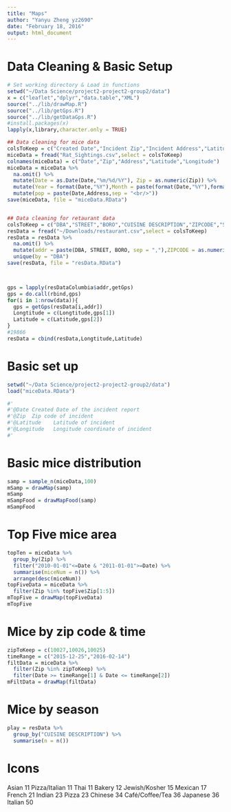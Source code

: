 ```yaml
---
title: "Maps"
author: "Yanyu Zheng yz2690"
date: "February 18, 2016"
output: html_document
---
```

# Data Cleaning & Basic Setup
```r
# Set working directory & Load in functions
setwd("~/Data Science/project2-project2-group2/data")
x = c("leaflet","dplyr","data.table","XML")
source("../lib/drawMap.R")
source("../lib/getGps.R")
source("../lib/getDataGps.R")
#install.packages(x)
lapply(x,library,character.only = TRUE)

## Data cleaning for mice data
colsToKeep = c("Created Date","Incident Zip","Incident Address","Latitude","Longitude")
miceData = fread("Rat_Sightings.csv",select = colsToKeep)
colnames(miceData) = c("Date","Zip","Address","Latitude","Longitude")
miceData = miceData %>% 
  na.omit() %>%
  mutate(Date = as.Date(Date,"%m/%d/%Y"), Zip = as.numeric(Zip)) %>%
  mutate(Year = format(Date,"%Y"),Month = paste(format(Date,"%Y"),format(Date,"%m"),sep="")) %>%
  mutate(pop = paste(Date,Address,sep = "<br/>"))
save(miceData, file = "miceData.RData") 


## Data cleaning for retaurant data
colsToKeep = c("DBA","STREET","BORO","CUISINE DESCRIPTION","ZIPCODE","SCORE")
resData = fread("~/Downloads/restaurant.csv",select = colsToKeep)
resData = resData %>%
  na.omit() %>%
  mutate(addr = paste(DBA, STREET, BORO, sep = ","),ZIPCODE = as.numeric(ZIPCODE)) %>%
  unique(by = "DBA")
save(resData, file = "resData.RData")



gps = lapply(resDataColumbia$addr,getGps)
gps = do.call(rbind,gps)
for(i in 1:nrow(data)){
  gps = getGps(resData[i,addr])
  Longtitude = c(Longtitude,gps[1])
  Latitude = c(Latitude,gps[2])
}
#19866
resData = cbind(resData,Longtitude,Latitude)
```
# Basic set up
```r
setwd("~/Data Science/project2-project2-group2/data")
load("miceData.RData")

#'
#'@Date Created Date of the incident report
#'@Zip  Zip code of incident
#'@Latitude    Latitude of incident
#'@Longitude   Longitude coordinate of incident
#'
```
# Basic mice distribution
```r
samp = sample_n(miceData,100)
mSamp = drawMap(samp)
mSamp
mSampFood = drawMapFood(samp)
mSampFood
```
# Top Five mice area
```r
topTen = miceData %>%
  group_by(Zip) %>%
  filter("2010-01-01"<=Date & "2011-01-01">=Date) %>%
  summarise(miceNum = n()) %>%
  arrange(desc(miceNum))
topFiveData = miceData %>%
  filter(Zip %in% topFive$Zip[1:5])
mTopFive = drawMap(topFiveData)
mTopFive
```
# Mice by zip code & time
```r
zipToKeep = c(10027,10026,10025)
timeRange = c("2015-12-25","2016-02-14")
filtData = miceData %>%
  filter(Zip %in% zipToKeep) %>%
  filter(Date >= timeRange[1] & Date <= timeRange[2])
mFiltData = drawMap(filtData) 
```
# Mice by season
```r
play = resData %>%
  group_by("CUISINE DESCRIPTION") %>%
  summarise(n = n())
```

# Icons
Asian 
                                                              11 
                                                   Pizza/Italian 
                                                              11 
                                                            Thai 
                                                              11 
                                                          Bakery 
                                                              12 
                                                   Jewish/Kosher 
                                                              15 
                                                         Mexican 
                                                              17 
                                                          French 
                                                              21 
                                                          Indian 
                                                              23 
                                                           Pizza 
                                                              23 
                                                         Chinese 
                                                              34 
                                                 Café/Coffee/Tea 
                                                              36 
                                                        Japanese 
                                                              36 
                                                         Italian 
                                                              50 






